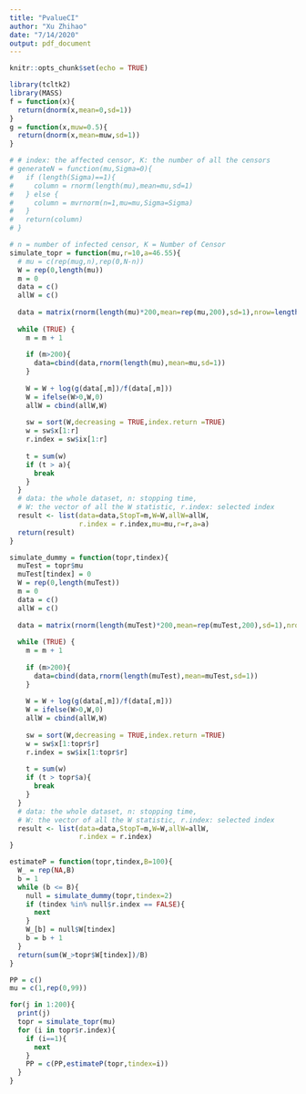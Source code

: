 ```yaml
---
title: "PvalueCI"
author: "Xu Zhihao"
date: "7/14/2020"
output: pdf_document
---
```


```r
knitr::opts_chunk$set(echo = TRUE)
```


```r
library(tcltk2)
library(MASS)
f = function(x){
  return(dnorm(x,mean=0,sd=1))
}
g = function(x,muw=0.5){
  return(dnorm(x,mean=muw,sd=1))
}

# # index: the affected censor, K: the number of all the censors
# generateN = function(mu,Sigma=0){
#   if (length(Sigma)==1){
#     column = rnorm(length(mu),mean=mu,sd=1)
#   } else {
#     column = mvrnorm(n=1,mu=mu,Sigma=Sigma)
#   }
#   return(column)
# }

# n = number of infected censor, K = Number of Censor
simulate_topr = function(mu,r=10,a=46.55){
  # mu = c(rep(mug,n),rep(0,N-n))
  W = rep(0,length(mu))
  m = 0
  data = c()
  allW = c()
  
  data = matrix(rnorm(length(mu)*200,mean=rep(mu,200),sd=1),nrow=length(mu),byrow=FALSE)
  
  while (TRUE) {
    m = m + 1
    
    if (m>200){
      data=cbind(data,rnorm(length(mu),mean=mu,sd=1))
    }
    
    W = W + log(g(data[,m])/f(data[,m]))
    W = ifelse(W>0,W,0)
    allW = cbind(allW,W)
    
    sw = sort(W,decreasing = TRUE,index.return =TRUE)
    w = sw$x[1:r]
    r.index = sw$ix[1:r]
    
    t = sum(w)
    if (t > a){
      break
    }
  }
  # data: the whole dataset, n: stopping time, 
  # W: the vector of all the W statistic, r.index: selected index
  result <- list(data=data,StopT=m,W=W,allW=allW,
                 r.index = r.index,mu=mu,r=r,a=a)
  return(result)
}

simulate_dummy = function(topr,tindex){
  muTest = topr$mu
  muTest[tindex] = 0
  W = rep(0,length(muTest))
  m = 0
  data = c()
  allW = c()
  
  data = matrix(rnorm(length(muTest)*200,mean=rep(muTest,200),sd=1),nrow=length(muTest),byrow=FALSE)
  
  while (TRUE) {
    m = m + 1
    
    if (m>200){
      data=cbind(data,rnorm(length(muTest),mean=muTest,sd=1))
    }
    
    W = W + log(g(data[,m])/f(data[,m]))
    W = ifelse(W>0,W,0)
    allW = cbind(allW,W)
    
    sw = sort(W,decreasing = TRUE,index.return =TRUE)
    w = sw$x[1:topr$r]
    r.index = sw$ix[1:topr$r]
    
    t = sum(w)
    if (t > topr$a){
      break
    }
  }
  # data: the whole dataset, n: stopping time, 
  # W: the vector of all the W statistic, r.index: selected index
  result <- list(data=data,StopT=m,W=W,allW=allW,
                 r.index = r.index)
}
```


```r
estimateP = function(topr,tindex,B=100){
  W_ = rep(NA,B)
  b = 1
  while (b <= B){
    null = simulate_dummy(topr,tindex=2)
    if (tindex %in% null$r.index == FALSE){
      next
    }
    W_[b] = null$W[tindex]
    b = b + 1
  }
  return(sum(W_>topr$W[tindex])/B)
}
```




```r
PP = c()
mu = c(1,rep(0,99))

for(j in 1:200){
  print(j)
  topr = simulate_topr(mu)
  for (i in topr$r.index){
    if (i==1){
      next
    }
    PP = c(PP,estimateP(topr,tindex=i))
  }
}

```

